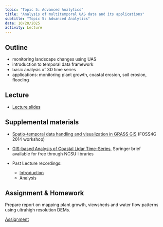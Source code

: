 ```yaml
---
topic: "Topic 5: Advanced Analytics"
title: "Analysis of multitemporal UAS data and its applications"
subtitle: "Topic 5: Advanced Analytics"
date: 10/20/2025
activity: Lecture
---
```


## Outline

- monitoring landscape changes using UAS
- introduction to temporal data framework
- basic analysis of 3D time series
- applications: monitoring plant growth, coastal erosion, soil erosion, flooding

## Lecture

- [Lecture slides](lectures/lecture_5b.qmd)
<!-- - Lecture Recording: [Fall 2024]({{< var recordings.topic5.lecture5b >}}) (NCSU Only)
- In-Class Assignment Recording: [Fall 2024]({{< var recordings.topic5.assignment5b >}}) (NCSU Only) -->

## Supplemental materials

- [Spatio-temporal data handling and visualization in GRASS GIS](https://ncsu-geoforall-lab.github.io/grass-temporal-workshop/) (FOSS4G 2014 workshop)
- [GIS-based Analysis of Coastal Lidar Time-Series](https://link.springer.com/book/10.1007/978-1-4939-1835-5), Springer brief available for free through NCSU libraries

- Past Lecture recordings:
  - [Introduction](https://www.youtube.com/watch?v=hueOUqQXe-0)
  - [Analysis](https://www.youtube.com/watch?v=_DQyTDr-6oY)


## Assignment & Homework

Prepare report on mapping plant growth, viewsheds and water flow patterns using ultrahigh resolution DEMs.

[Assignment](assignments/assignment_5b.qmd)
